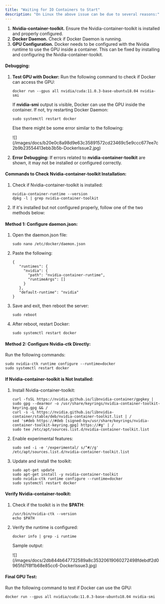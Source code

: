 ```yaml
---
title: "Waiting for IO Containers to Start"
description: "On Linux the above issue can be due to several reasons:"
---
```


1. **Nvidia-container-toolkit.** Ensure the Nvidia-container-toolkit is installed and properly configured.
2. **Docker Daemon.** Check if Docker Daemon is running.
3. **GPU Configuration.** Docker needs to be configured with the Nvidia runtime to use the GPU inside a container. This can be fixed by installing and configuring the Nvidia-container-toolkit.

#### Debugging:

1. **Test GPU with Docker:** Run the following command to check if Docker can access the GPU:

   ```
   docker run --gpus all nvidia/cuda:11.0.3-base-ubuntu18.04 nvidia-smi
   ```

   If **nvidia-smi** output is visible, Docker can use the GPU inside the container. If not, try restarting Docker Daemon:

   ```
   sudo systemctl restart docker
   ```

   Else there might be some error similar to the following:

   <Frame>
   ![](/images/docs/b20e0c8a98d9e63c35891572cd23469c5e9ccc677ee7c2b9b23554413ebb3b5b-DockerIssue2.jpg)
   </Frame>

2. **Error Debugging:** If errors related to **nvidia-container-toolkit** are shown, it may not be installed or configured correctly.

#### Commands to Check Nvidia-container-toolkit Installation:

1. Check if Nvidia-container-toolkit is installed:
   ```
   nvidia-container-runtime --version
   dpkg -l | grep nvidia-container-toolkit
   ```
2. If it's installed but not configured properly, follow one of the two methods below:

#### Method 1: Configure daemon.json:

1. Open the daemon.json file:
   ```
   sudo nano /etc/docker/daemon.json
   ```
2. Paste the following:
   ```
   {
      "runtimes": {
        "nvidia": {
          "path": "nvidia-container-runtime",
          "runtimeArgs": []
        }
      },
      "default-runtime": "nvidia"
   }
   ```
3. Save and exit, then reboot the server:
   ```
   sudo reboot
   ```
4. After reboot, restart Docker:
   ```
   sudo systemctl restart docker
   ```

#### Method 2: Configure Nvidia-ctk Directly:

Run the following commands:

```
sudo nvidia-ctk runtime configure --runtime=docker
sudo systemctl restart docker
```

#### If Nvidia-container-toolkit is Not Installed:

1. Install Nvidia-container-toolkit:
   ```
   curl -fsSL https://nvidia.github.io/libnvidia-container/gpgkey | sudo gpg --dearmor -o /usr/share/keyrings/nvidia-container-toolkit-keyring.gpg && /
   curl -s -L https://nvidia.github.io/libnvidia-container/stable/deb/nvidia-container-toolkit.list | /
   sed 's#deb https://#deb [signed-by=/usr/share/keyrings/nvidia-container-toolkit-keyring.gpg] https://#g' | /
   sudo tee /etc/apt/sources.list.d/nvidia-container-toolkit.list
   ```
2. Enable experimental features:
   ```
   sudo sed -i -e '/experimental/ s/^#//g' /etc/apt/sources.list.d/nvidia-container-toolkit.list
   ```
3. Update and install the toolkit:
   ```
   sudo apt-get update
   sudo apt-get install -y nvidia-container-toolkit
   sudo nvidia-ctk runtime configure --runtime=docker
   sudo systemctl restart docker
   ```

#### Verify Nvidia-container-toolkit:

1. Check if the toolkit is in the **$PATH**:

   ```
   /usr/bin/nvidia-ctk --version
   echo $PATH
   ```

2. Verify the runtime is configured:

   ```
   docker info | grep -i runtime
   ```

   Sample output:

   <Frame>
   ![](/images/docs/2db844b647732589a8c35320619060272498fdebdf2d0965fd7f8f1b68e85cc6-DockerIssue3.jpg)
   </Frame>

#### Final GPU Test:

Run the following command to test if Docker can use the GPU:

```
docker run --gpus all nvidia/cuda:11.0.3-base-ubuntu18.04 nvidia-smi
```
